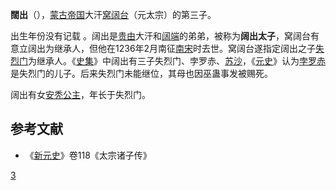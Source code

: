 '''闊出'''（{{bd|13世纪|1206年后|1236年||catIdx=K}}），[[蒙古帝国|蒙古帝国]]大汗[[窝阔台|窝阔台]]（元太宗）的第三子。

出生年份没有记载<!-- 生年无具体记载。如果有新的发现，请提供来源。 -->。阔出是[[贵由|贵由]]大汗和[[阔端|阔端]]的弟弟，被称为'''阔出太子'''，窝阔台有意立阔出为继承人，但他在1236年2月南征[[南宋|南宋]]时去世。窝阔台遂指定阔出之子[[失烈门|失烈门]]为继承人。《[[史集|史集]]》中阔出有三子失烈门、孛罗赤、[[苏沙|苏沙]]，《[[元史|元史]]》认为[[孛罗赤|孛罗赤]]是失烈门的儿子。后来失烈门未能继位，其母也因巫蛊事发被赐死。

阔出有女[[安秃公主|安秃公主]]，年长于失烈门。

==参考文献==
*《[[新元史|新元史]]》卷118《太宗诸子传》

[[Category:元太宗皇子|3]]